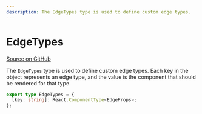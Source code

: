 ```yaml
---
description: The EdgeTypes type is used to define custom edge types.
---
```


# EdgeTypes

[Source on GitHub](https://github.com/xyflow/xyflow/blob/main/packages/react/src/types/general.ts#L76)

The `EdgeTypes` type is used to define custom edge types. Each key in the object represents an edge type, and the value is the component that should be rendered for that type.

```ts
export type EdgeTypes = {
  [key: string]: React.ComponentType<EdgeProps>;
};
```
